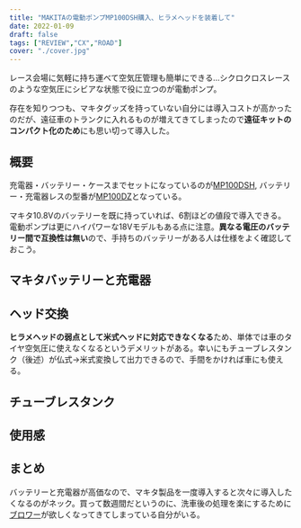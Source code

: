 ```yaml
---
title: "MAKITAの電動ポンプMP100DSH購入、ヒラメヘッドを装着して"
date: 2022-01-09
draft: false
tags: ["REVIEW","CX","ROAD"]
cover: "./cover.jpg"
---
```


レース会場に気軽に持ち運べて空気圧管理も簡単にできる…シクロクロスレースのような空気圧にシビアな状態で役に立つのが電動ポンプ。

存在を知りつつも、マキタグッズを持っていない自分には導入コストが高かったのだが、遠征車のトランクに入れるものが増えてきてしまったので**遠征キットのコンパクト化のため**にも思い切って導入した。

## 概要

充電器・バッテリー・ケースまでセットになっているのが[MP100DSH](https://amzn.to/3vIgguO), バッテリー・充電器レスの型番が[MP100DZ](https://amzn.to/3XasoR1)となっている。

マキタ10.8Vのバッテリーを既に持っていれば、6割ほどの値段で導入できる。電動ポンプは更にハイパワーな18Vモデルもある点に注意。**異なる電圧のバッテリー間で互換性は無い**ので、手持ちのバッテリーがある人は仕様をよく確認しておこう。

## マキタバッテリーと充電器

## ヘッド交換

**ヒラメヘッドの弱点として米式ヘッドに対応できなくなる**ため、単体では車のタイヤ空気圧に使えなくなるというデメリットがある。幸いにもチューブレスタンク（後述）が仏式→米式変換して出力できるので、手間をかければ車にも使える。

## チューブレスタンク

## 使用感

## まとめ

バッテリーと充電器が高価なので、マキタ製品を一度導入すると次々に導入したくなるのがネック。買って数週間だというのに、洗車後の処理を楽にするために[ブロワー](https://amzn.to/3VSccCW)が欲しくなってきてしまっている自分がいる。